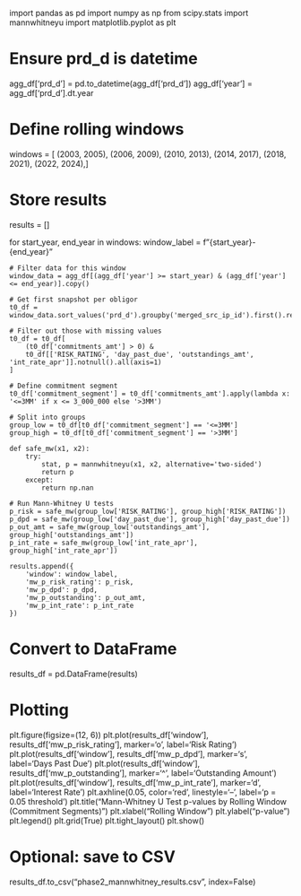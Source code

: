 import pandas as pd
import numpy as np
from scipy.stats import mannwhitneyu
import matplotlib.pyplot as plt

# Ensure prd_d is datetime
agg_df['prd_d'] = pd.to_datetime(agg_df['prd_d'])
agg_df['year'] = agg_df['prd_d'].dt.year

# Define rolling windows
windows = [
    (2003, 2005),
    (2006, 2009),
    (2010, 2013),
    (2014, 2017),
    (2018, 2021),
    (2022, 2024),
]

# Store results
results = []

for start_year, end_year in windows:
    window_label = f"{start_year}-{end_year}"
    
    # Filter data for this window
    window_data = agg_df[(agg_df['year'] >= start_year) & (agg_df['year'] <= end_year)].copy()
    
    # Get first snapshot per obligor
    t0_df = window_data.sort_values('prd_d').groupby('merged_src_ip_id').first().reset_index()

    # Filter out those with missing values
    t0_df = t0_df[
        (t0_df['commitments_amt'] > 0) &
        t0_df[['RISK_RATING', 'day_past_due', 'outstandings_amt', 'int_rate_apr']].notnull().all(axis=1)
    ]

    # Define commitment segment
    t0_df['commitment_segment'] = t0_df['commitments_amt'].apply(lambda x: '<=3MM' if x <= 3_000_000 else '>3MM')

    # Split into groups
    group_low = t0_df[t0_df['commitment_segment'] == '<=3MM']
    group_high = t0_df[t0_df['commitment_segment'] == '>3MM']

    def safe_mw(x1, x2):
        try:
            stat, p = mannwhitneyu(x1, x2, alternative='two-sided')
            return p
        except:
            return np.nan

    # Run Mann-Whitney U tests
    p_risk = safe_mw(group_low['RISK_RATING'], group_high['RISK_RATING'])
    p_dpd = safe_mw(group_low['day_past_due'], group_high['day_past_due'])
    p_out_amt = safe_mw(group_low['outstandings_amt'], group_high['outstandings_amt'])
    p_int_rate = safe_mw(group_low['int_rate_apr'], group_high['int_rate_apr'])

    results.append({
        'window': window_label,
        'mw_p_risk_rating': p_risk,
        'mw_p_dpd': p_dpd,
        'mw_p_outstanding': p_out_amt,
        'mw_p_int_rate': p_int_rate
    })

# Convert to DataFrame
results_df = pd.DataFrame(results)

# Plotting
plt.figure(figsize=(12, 6))
plt.plot(results_df['window'], results_df['mw_p_risk_rating'], marker='o', label='Risk Rating')
plt.plot(results_df['window'], results_df['mw_p_dpd'], marker='s', label='Days Past Due')
plt.plot(results_df['window'], results_df['mw_p_outstanding'], marker='^', label='Outstanding Amount')
plt.plot(results_df['window'], results_df['mw_p_int_rate'], marker='d', label='Interest Rate')
plt.axhline(0.05, color='red', linestyle='--', label='p = 0.05 threshold')
plt.title("Mann-Whitney U Test p-values by Rolling Window (Commitment Segments)")
plt.xlabel("Rolling Window")
plt.ylabel("p-value")
plt.legend()
plt.grid(True)
plt.tight_layout()
plt.show()

# Optional: save to CSV
results_df.to_csv("phase2_mannwhitney_results.csv", index=False)